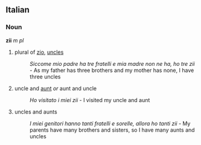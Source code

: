 ==Italian==
===Noun===
'''zii''' ''m pl''

#plural of [[zio]], [[uncle]]s
#:''Siccome mio padre ha tre fratelli e mia madre non ne ha, ho tre zii'' - As my father has three brothers and my mother has none, I have three uncles
#uncle and [[aunt]] ''or'' aunt and uncle
#:''Ho visitato i miei zii'' - I visited my uncle and aunt
#uncles and aunts
#:''I miei genitori hanno tanti fratelli e sorelle, allora ho tanti zii'' - My parents have many brothers and sisters, so I have many aunts and uncles